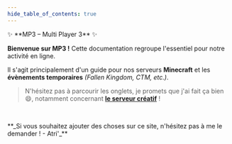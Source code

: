 ```yaml
---
hide_table_of_contents: true
---
```



<p id="mp3-title">
✨ <span class="gold-gradient-effect">**MP3 – Multi Player 3**</span> ✨
</p>

**Bienvenue sur MP3 !** Cette documentation regroupe l'essentiel pour notre activité en ligne.

Il s'agit principalement d'un guide pour nos serveurs **Minecraft** et les **évènements temporaires** _(Fallen Kingdom, CTM, etc.)_.

> N'hésitez pas à parcourir les onglets, je promets que j'ai fait ça bien 😄, notamment concernant [**le serveur créatif**](/creatif/rejoindre) !

<br />

<Index />

<p class="mp3-gradient-effect" style={{ marginTop: '50px', marginBottom: '0px', display: 'flex', justifyContent: 'center' }}>
**_Si vous souhaitez ajouter des choses sur ce site, n'hésitez pas à me le demander ! - Atri'_**
</p>